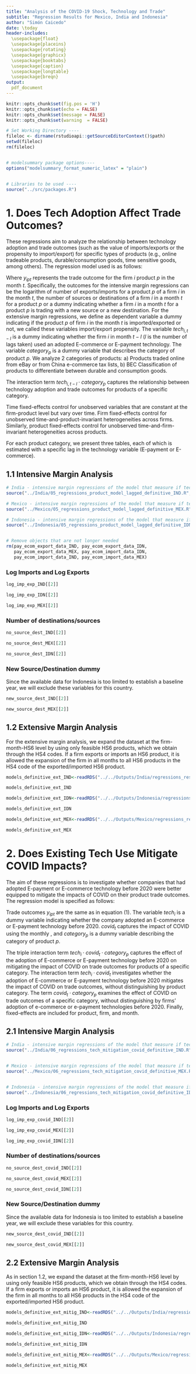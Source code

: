 ```yaml
---
title: "Analysis of the COVID-19 Shock, Technology and Trade"
subtitle: "Regression Results for Mexico, India and Indonesia"
author: "Simón Caicedo"
date: \today
header-includes:
  \usepackage{float}
  \usepackage{placeins}
  \usepackage{rotating}
  \usepackage{graphicx}
  \usepackage{booktabs}
  \usepackage{caption}
  \usepackage{longtable}
  \usepackage{breqn}
output:
  pdf_document
---
```


```r
knitr::opts_chunk$set(fig.pos = 'H')
knitr::opts_chunk$set(echo = FALSE)
knitr::opts_chunk$set(message = FALSE)
knitr::opts_chunk$set(warning  = FALSE)
```

```r

# Set Working Directory ----
fileloc <- dirname(rstudioapi::getSourceEditorContext()$path)
setwd(fileloc)
rm(fileloc)


# modelsummary package options----
options("modelsummary_format_numeric_latex" = "plain")


# Libraries to be used ----
source("../src/packages.R")

```

# 1. Does Tech Adoption Affect Trade Outcomes?

These regressions aim to analyze the relationship between technology adoption and trade outcomes (such as the value of imports/exports or the propensity to import/export) for specific types of products (e.g., online tradeable products, durable/consumption goods, time sensitive goods, among others). The regression model used is as follows:

\begin{equation}\label{reg_1}
    y_{ipt} = \alpha_0 + \alpha_1 tech_{i,t-l} \cdot category_{p} + \alpha_2 tech_{i,t-l} + FE_p + FE_i + FE_t + \epsilon_{ipt} 
\end{equation}


Where $y_{ipt}$ represents the trade outcome for the firm $i$ product $p$ in the month $t$. Specifically, the outcomes for the intensive margin regressions can be the logarithm of number of exports/imports for a product $p$ of a firm $i$ in the month $t$, the number of sources or destinations of a firm $i$ in a month $t$ for a product $p$ or a dummy indicating whether a firm $i$ in a month $t$ for a product $p$ is trading with a new source or a new destination. For the extensive margin regressions, we define as dependent variable a dummy indicating if the product $p$ of firm $i$ in the month $t$ is imported/exported or not, we called these variables import/export propensity. The variable $tech_{i,t-l}$ is a dummy indicating whether the firm $i$ in month $t-l$ ($l$ is the number of lags taken) used an adopted E-commerce or E-payment technology. The variable $category_p$ is a dummy variable that describes the category of product $p$. We analyze 2 categories of products: a) Products traded online from eBay or from China e-commerce tax lists, b) BEC Classification of products to differentiate between durable and consumption goods.

The interaction term $tech_{i,t-l} \cdot category_{p}$ captures the relationship between technology adoption and trade outcomes for products of a specific category.

Time fixed-effects control for unobserved variables that are constant at the firm-product level but vary over time. Firm fixed-effects control for unobserved time-and-product-invariant heterogeneities across firms. Similarly, product fixed-effects control for unobserved time-and-firm-invariant heterogeneities across products.

For each product category, we present three tables, each of which is estimated with a specific lag in the technology variable (E-payment or E-commerce).


## 1.1 Intensive Margin Analysis


```r

# India - intensive margin regressions of the model that measure if tech adoption affects trade outcomes
source("../India/05_regressions_product_model_lagged_definitive_IND.R", chdir = TRUE)

# Mexico - intensive margin regressions of the model that measure if tech adoption affects trade outcomes
source("../Mexico/05_regressions_product_model_lagged_definitive_MEX.R", chdir = TRUE)

# Indonesia - intensive margin regressions of the model that measure if tech adoption affects trade outcomes
source("../Indonesia/05_regressions_product_model_lagged_definitive_IDN.R", chdir = TRUE)


# Remove objects that are not longer needed
rm(pay_ecom_export_data_IND, pay_ecom_export_data_IDN,
   pay_ecom_export_data_MEX, pay_ecom_import_data_IDN, 
   pay_ecom_import_data_IND, pay_ecom_import_data_MEX)


```


### Log Imports and Log Exports

```r

log_imp_exp_IND[[2]]

```



```r

log_imp_exp_IDN[[2]]

```



```r

log_imp_exp_MEX[[2]]

```


### Number of destinations/sources


```r

no_source_dest_IND[[2]]

```



```r

no_source_dest_MEX[[2]]

```



```r

no_source_dest_IDN[[2]]

```



### New Source/Destination dummy

Since the available data for Indonesia is too limited to establish a baseline year, we will exclude these variables for this country.


```r

new_source_dest_IND[[2]]

```



```r

new_source_dest_MEX[[2]]

```


## 1.2 Extensive Margin Analysis

For the extensive margin analysis, we expand the dataset at the firm-month-HS6 level by using only feasible HS6 products, which we obtain through the HS4 codes. If a firm exports or imports an HS6 product, it is allowed the expansion of the firm in all months to all HS6 products in the HS4 code of the exported/imported HS6 product.


```r

models_definitive_ext_IND<-readRDS("../../Outputs/India/regressions_results/products_model/models_definitive_2_lags_summary.RDS")[[2]]

models_definitive_ext_IND

```


```r

models_definitive_ext_IDN<-readRDS("../../Outputs/Indonesia/regressions_results/products_model/models_definitive_2_lags_summary.rds")[[2]]

models_definitive_ext_IDN

```



```r

models_definitive_ext_MEX<-readRDS("../../Outputs/Mexico/regressions_results/products_model/models_definitive_2_lags_summary.rds")[[2]]

models_definitive_ext_MEX

```



# 2. Does Existing Tech Use Mitigate COVID Impacts?

The aim of these regressions is to investigate whether companies that had adopted E-payment or E-commerce technology before 2020 were better equipped to mitigate the impacts of COVID on their product trade outcomes. The regression model is specified as follows:

\begin{dmath}\label{reg_2}
y_{ipt} = \alpha_0 + \alpha_1 tech_i \cdot covid_t + \alpha_2 tech_i \cdot covid_t \cdot category_p + \alpha_3 covid_t \cdot category_p + FE_p + FE_i + FE_t + \epsilon_{ipt}
\end{dmath}

Trade outcomes $y_{ipt}$ are the same as in equation (1). The variable $tech_i$ is a dummy variable indicating whether the company adopted an E-commerce or E-payment technology before 2020. $covid_t$ captures the impact of COVID using the monthly \textit{Stringency Index}, and $category_p$ is a dummy variable describing the category of product $p$.

The triple interaction term $tech_i \cdot covid_t \cdot category_p$ captures the effect of the adoption of E-commerce or E-payment technology before 2020 on mitigating the impact of COVID on trade outcomes for products of a specific category. The interaction term $tech_i \cdot covid_t$ investigates whether the adoption of E-commerce or E-payment technology before 2020 mitigates the impact of COVID on trade outcomes, without distinguishing by product category. The term $covid_t \cdot category_p$ examines the effect of COVID on trade outcomes of a specific category, without distinguishing by firms' adoption of e-commerce or e-payment technologies before 2020. Finally, fixed-effects are included for product, firm, and month.

## 2.1 Intensive Margin Analysis


```r

# India - intensive margin regressions of the model that measure if tech adoption mitigated covid impacts 
source("../India/06_regressions_tech_mitigation_covid_definitive_IND.R", chdir = TRUE)


# Mexico - intensive margin regressions of the model that measure if tech adoption mitigated covid impacts 
source("../Mexico/06_regressions_tech_mitigation_covid_definitive_MEX.R", chdir = TRUE)


# Indonesia - intensive margin regressions of the model that measure if tech adoption mitigated covid impacts 
source("../Indonesia/06_regressions_tech_mitigation_covid_definitive_IDN.R", chdir = TRUE)


```



### Log Imports and Log Exports

```r

log_imp_exp_covid_IND[[2]]

```



```r

log_imp_exp_covid_MEX[[2]]

```


```r

log_imp_exp_covid_IDN[[2]]

```



### Number of destinations/sources


```r

no_source_dest_covid_IND[[2]]

```



```r

no_source_dest_covid_MEX[[2]]

```



```r

no_source_dest_covid_IDN[[2]]

```



### New Source/Destination dummy

Since the available data for Indonesia is too limited to establish a baseline year, we will exclude these variables for this country.


```r

new_source_dest_covid_IND[[2]]

```



```r

new_source_dest_covid_MEX[[2]]

```


## 2.2 Extensive Margin Analysis

As in section 1.2, we expand the dataset at the firm-month-HS6 level by using only feasible HS6 products, which we obtain through the HS4 codes. If a firm exports or imports an HS6 product, it is allowed the expansion of the firm in all months to all HS6 products in the HS4 code of the exported/imported HS6 product.


```r

models_definitive_ext_mitig_IND<-readRDS("../../Outputs/India/regressions_results/tech_mitigation_covid_model/models_tech_covid_definitive_summary_adopted_pay_or_ecom_before_2020.rds")[[2]]

models_definitive_ext_mitig_IND

```


```r

models_definitive_ext_mitig_IDN<-readRDS("../../Outputs/Indonesia/regressions_results/tech_mitigation_covid_model/models_tech_covid_definitive_summary_adopted_pay_or_ecom_before_2020.rds")[[2]]

models_definitive_ext_mitig_IDN

```



```r

models_definitive_ext_mitig_MEX<-readRDS("../../Outputs/Mexico/regressions_results/tech_mitigation_covid_model/models_tech_covid_definitive_summary_adopted_pay_or_ecom_before_2020.rds")[[2]]

models_definitive_ext_mitig_MEX

```
